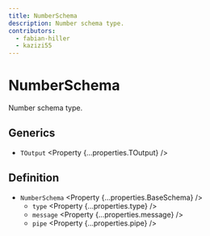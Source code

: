 ```yaml
---
title: NumberSchema
description: Number schema type.
contributors:
  - fabian-hiller
  - kazizi55
---
```



# NumberSchema

Number schema type.

## Generics

- `TOutput` <Property {...properties.TOutput} />

## Definition

- `NumberSchema` <Property {...properties.BaseSchema} />
  - `type` <Property {...properties.type} />
  - `message` <Property {...properties.message} />
  - `pipe` <Property {...properties.pipe} />
